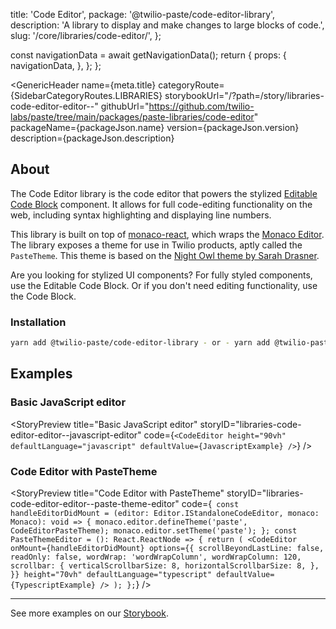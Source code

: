   title: 'Code Editor',
  package: '@twilio-paste/code-editor-library',
  description: 'A library to display and make changes to large blocks of code.',
  slug: '/core/libraries/code-editor/',
};



  const navigationData = await getNavigationData();
  return {
    props: {
      navigationData,
    },
  };
};

<GenericHeader
  name={meta.title}
  categoryRoute={SidebarCategoryRoutes.LIBRARIES}
  storybookUrl="/?path=/story/libraries-code-editor-editor--"
  githubUrl="https://github.com/twilio-labs/paste/tree/main/packages/paste-libraries/code-editor"
  packageName={packageJson.name}
  version={packageJson.version}
  description={packageJson.description}
>
  <PageHeaderSeparator>
    <Separator orientation="horizontal"/>
  </PageHeaderSeparator>
</GenericHeader>

<contentwrapper>
<PageAside data={mdxHeadings} />
<content>

## About

The Code Editor library is the code editor that powers the stylized [Editable Code Block](/components/editable-code-block) component. It allows for full code-editing functionality on the web, including syntax highlighting and displaying line numbers. 

This library is built on top of [monaco-react](https://github.com/suren-atoyan/monaco-react), which wraps the
[Monaco Editor](https://github.com/microsoft/monaco-editor). The library exposes a theme for use in Twilio products, aptly called the `PasteTheme`. This theme is based on the
[Night Owl theme by Sarah Drasner](https://marketplace.visualstudio.com/items?itemName=sdras.night-owl&WT.mc_id=github-theme-sdras).

<Callout variant='neutral' marginY="space70">
    <CalloutHeading as="h3">Are you looking for stylized UI components?</CalloutHeading>
    <CalloutText>
      For fully styled components, use the <Anchor href="https://paste.twilio.design/components/editable-code-block">Editable Code Block</Anchor>. Or if you don't need editing functionality, use the <Anchor href="https://paste.twilio.design/components/code-block">Code Block</Anchor>.
    </CalloutText>
</Callout>

### Installation

```bash
yarn add @twilio-paste/code-editor-library - or - yarn add @twilio-paste/core
```

## Examples

### Basic JavaScript editor

<StoryPreview
  title="Basic JavaScript editor"
  storyID="libraries-code-editor-editor--javascript-editor"
  code={`<CodeEditor
  height="90vh"
  defaultLanguage="javascript"
  defaultValue={JavascriptExample}
/>`}
/>

### Code Editor with PasteTheme

<StoryPreview
  title="Code Editor with PasteTheme"
  storyID="libraries-code-editor-editor--paste-theme-editor"
  code={`
const handleEditorDidMount = (editor: Editor.IStandaloneCodeEditor, monaco: Monaco): void => {
  monaco.editor.defineTheme('paste', CodeEditorPasteTheme);
  monaco.editor.setTheme('paste');
};
const PasteThemeEditor = (): React.ReactNode => {
  return (
    <CodeEditor
      onMount={handleEditorDidMount}
      options={{
        scrollBeyondLastLine: false,
        readOnly: false,
        wordWrap: 'wordWrapColumn',
        wordWrapColumn: 120,
        scrollbar: {
          verticalScrollbarSize: 8,
          horizontalScrollbarSize: 8,
        },
      }}
      height="70vh"
      defaultLanguage="typescript"
      defaultValue={TypescriptExample}
    />
  );
};`}
/>

---

See more examples on our [Storybook](https://paste-storybook.twilio.design/?path=/story/libraries-code-editor-editor--javascript-editor).

</content>

</contentwrapper>
